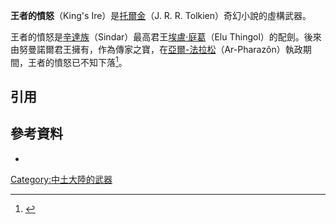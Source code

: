'''王者的憤怒'''（King's Ire）是[[托爾金|托爾金]]（J. R. R. Tolkien）奇幻小說的虛構武器。

王者的憤怒是[[辛達族|辛達族]]（Sindar）最高君王[[埃盧·庭葛|埃盧·庭葛]]（Elu Thingol）的配劍{{cfn|Tolkien|y=2012|loc=A Description of the Island of Númenor}}。後來由努曼諾爾君王擁有，作為傳家之寶，在[[亞爾-法拉松|亞爾-法拉松]]（Ar-Pharazôn）執政期間，王者的憤怒已不知下落<ref>{{cite web |title=Aranrúth |url=http://www.glyphweb.com/arda/a/aranruth.php |website=The Encyclopedia of Arda |accessdate=2019-10-16 |language=en |archive-date=2019-10-16 |archive-url=https://web.archive.org/web/20191016161948/http://www.glyphweb.com/arda/a/aranruth.php |dead-url=no }}</ref>。

== 引用 ==
{{reflist}}

== 參考資料 ==
{{refbegin}}

*{{Citation
|last=Tolkien
|first=J. R. R. 
|title=Unfinished tales of Numenor and Middle-earth 
|publisher=Houghton Mifflin
|year=2012
|isbn=054795199X
|language=en
}}

{{refend}}

{{Meweapons}}

[[Category:中土大陸的武器|Category:中土大陸的武器]]